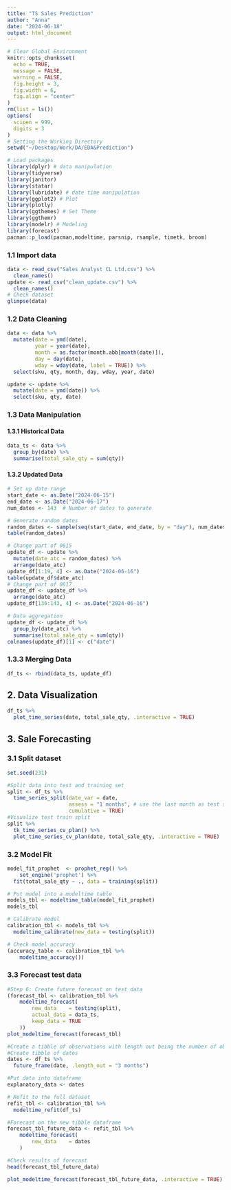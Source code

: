 ```yaml
---
title: "TS Sales Prediction"
author: "Anna"
date: "2024-06-18"
output: html_document
---
```


```r
# Clear Global Environment
knitr::opts_chunk$set(
  echo = TRUE,
  message = FALSE,
  warning = FALSE,
  fig.height = 3,
  fig.width = 6,
  fig.align = "center"
)
rm(list = ls())
options(
  scipen = 999,
  digits = 3
)
# Setting the Working Directory
setwd("~/Desktop/Work/DA/EDA&Prediction")

# Load packages
library(dplyr) # data manipulation
library(tidyverse)
library(janitor)
library(statar)
library(lubridate) # date time manipulation
library(ggplot2) # Plot
library(plotly)
library(ggthemes) # Set Theme
library(ggthemr) 
library(modelr) # Modeling
library(forecast)
pacman::p_load(pacman,modeltime, parsnip, rsample, timetk, broom)
```

### 1.1 Import data
```r
data <- read_csv("Sales Analyst CL Ltd.csv") %>%
  clean_names()
update <- read_csv("clean_update.csv") %>%
  clean_names()
# Check dataset
glimpse(data)
```

### 1.2 Data Cleaning
```r
data <- data %>%
  mutate(date = ymd(date),
         year = year(date),
         month = as.factor(month.abb[month(date)]),
         day = day(date),
         wday = wday(date, label = TRUE)) %>%
  select(sku, qty, month, day, wday, year, date)

update <- update %>%
  mutate(date = ymd(date)) %>%
  select(sku, qty, date)
```

### 1.3 Data Manipulation
#### 1.3.1 Historical Data
```r
data_ts <- data %>%
  group_by(date) %>%
  summarise(total_sale_qty = sum(qty))
```

#### 1.3.2 Updated Data
```r
# Set up date range
start_date <- as.Date("2024-06-15")
end_date <- as.Date("2024-06-17")
num_dates <- 143  # Number of dates to generate

# Generate random dates
random_dates <- sample(seq(start_date, end_date, by = "day"), num_dates, replace = TRUE)
table(random_dates)

# Change part of 0615
update_df <- update %>%
  mutate(date_atc = random_dates) %>%
  arrange(date_atc)
update_df[1:19, 4] <- as.Date("2024-06-16")
table(update_df$date_atc)
# Change part of 0617
update_df <- update_df %>%
  arrange(date_atc)
update_df[136:143, 4] <- as.Date("2024-06-16")
```

```r
# Data aggregation
update_df <- update_df %>%
  group_by(date_atc) %>%
  summarise(total_sale_qty = sum(qty))
colnames(update_df)[1] <- c("date")
```

### 1.3.3 Merging Data
```r
df_ts <- rbind(data_ts, update_df)
```

## 2. Data Visualization
```r
df_ts %>%
  plot_time_series(date, total_sale_qty, .interactive = TRUE)
```
## 3. Sale Forecasting
### 3.1 Split dataset
```r
set.seed(231)

#Split data into test and training set
split <- df_ts %>%
  time_series_split(date_var = date, 
                    assess = "1 months", # use the last month as test set
                    cumulative = TRUE)
#Visualize test train split
split %>%
  tk_time_series_cv_plan() %>%
  plot_time_series_cv_plan(date, total_sale_qty, .interactive = TRUE)
```

### 3.2 Model Fit
```r
model_fit_prophet  <- prophet_reg() %>%
    set_engine('prophet') %>% 
  fit(total_sale_qty ~ ., data = training(split))

# Put model into a modeltime table
models_tbl <- modeltime_table(model_fit_prophet)
models_tbl

# Calibrate model
calibration_tbl <- models_tbl %>% 
  modeltime_calibrate(new_data = testing(split))

# Check model accuracy
(accuracy_table <- calibration_tbl %>%
    modeltime_accuracy())
```

### 3.3 Forecast test data
```r
#Step 6: Create future forecast on test data
(forecast_tbl <- calibration_tbl %>%
    modeltime_forecast(
        new_data    = testing(split),
        actual_data = data_ts,
        keep_data = TRUE
    ))
plot_modeltime_forecast(forecast_tbl)
```

```r
#Create a tibble of observations with length out being the number of observations we want in reference to our date variable (new_data)
#Create tibble of dates
dates <- df_ts %>% 
  future_frame(date, .length_out = "3 months")

#Put data into dataframe
explanatory_data <- dates

# Refit to the full dataset
refit_tbl <- calibration_tbl %>%
  modeltime_refit(df_ts)

#Forecast on the new tibble dataframe
forecast_tbl_future_data <- refit_tbl %>%
    modeltime_forecast(
        new_data    = dates
    )

#Check results of forecast
head(forecast_tbl_future_data)

plot_modeltime_forecast(forecast_tbl_future_data, .interactive = TRUE)
```